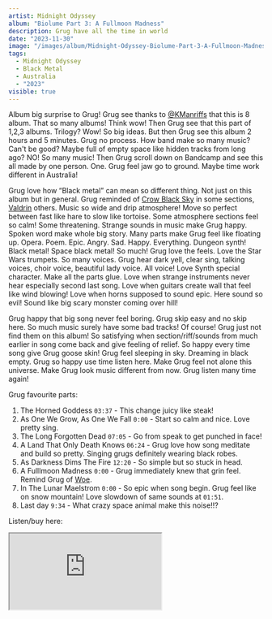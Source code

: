 ```yaml
---
artist: Midnight Odyssey
album: "Biolume Part 3: A Fullmoon Madness"
description: Grug have all the time in world
date: "2023-11-30"
image: "/images/album/Midnight-Odyssey-Biolume-Part-3-A-Fullmoon-Madness.jpg"
tags:
  - Midnight Odyssey
  - Black Metal
  - Australia
  - "2023"
visible: true
---
```


Album big surprise to Grug! Grug see thanks to <a href="https://twitter.com/KManriffs" target="_blank">@KManriffs</a> that this is 8 album. That so many albums! Think wow! Then Grug see that this part of 1,2,3 albums. Trilogy? Wow! So big ideas. But then Grug see this album 2 hours and 5 minutes. Grug no process. How band make so many music? Can't be good? Maybe full of empty space like hidden tracks from long ago? NO! So many music! Then Grug scroll down on Bandcamp and see this all made by one person. One. Grug feel jaw go to ground. Maybe time work different in Australia! 

Grug love how “Black metal” can mean so different thing. Not just on this album but in general. Grug reminded of <a href="https://www.gruglistenmusic.com/shrine/crow-black-sky-sidereal-light-volume-two" target="_blank">Crow Black Sky</a> in some sections, <a href="https://www.gruglistenmusic.com/shrine/valdrin-throne-of-the-lunar-soul">Valdrin</a> others. Music so wide and drip atmosphere! Move so perfect between fast like hare to slow like tortoise. Some atmosphere sections feel so calm! Some threatening. Strange sounds in music make Grug happy. Spoken word make whole big story. Many parts make Grug feel like floating up. Opera. Poem. Epic. Angry. Sad. Happy. Everything. Dungeon synth! Black metal! Space black metal! So much! Grug love the feels. Love the Star Wars trumpets. So many voices. Grug hear dark yell, clear sing, talking voices, choir voice, beautiful lady voice. All voice! Love Synth special character. Make all the parts glue. Love when strange instruments never hear especially second last song. Love when guitars create wall that feel like wind blowing! Love when horns supposed to sound epic. Here sound so evil! Sound like big scary monster coming over hill!

Grug happy that big song never feel boring. Grug skip easy and no skip here. So much music surely have some bad tracks! Of course! Grug just not find them on this album! So satisfying when section/riff/sounds from much earlier in song come back and give feeling of relief. So happy every time song give Grug goose skin! Grug feel sleeping in sky. Dreaming in black empty. Grug so happy use time listen here. Make Grug feel not alone this universe. Make Grug look music different from now. Grug listen many time again!

Grug favourite parts:
1. The Horned Goddess `03:37` - This change juicy like steak!
1. As One We Grow, As One We Fall `0:00` - Start so calm and nice. Love pretty sing.
1. The Long Forgotten Dead `07:05` - Go from speak to get punched in face!
1. A Land That Only Death Knows `06:24` - Grug love how song meditate and build so pretty. Singing grugs definitely wearing black robes.
1. As Darkness Dims The Fire `12:20` - So simple but so stuck in head.
1. A Fulllmoon Madness `0:00` - Grug immediately knew that grin feel. Remind Grug of <a href="https://www.gruglistenmusic.com/shrine/woe-legacies-of-frailty" target="_blank">Woe</a>.
1. In The Lunar Maelstrom `0:00` - So epic when song begin. Grug feel like on snow mountain! Love slowdown of same sounds at `01:51`.
1. Last day `9:34` - What crazy space animal make this noise!!?

Listen/buy here:

<iframe
  style={{ border: "0", width: "350px", height: "890px" }}
  src="https://bandcamp.com/EmbeddedPlayer/album=3324878296/size=large/bgcol=333333/linkcol=ffffff/transparent=true/"
  seamless>
  <a href="https://midnightodyssey.bandcamp.com/album/biolume-part-3-a-fullmoon-madness">
    Biolume Part 3 - A Fullmoon Madness by Midnight Odyssey
  </a>
</iframe>
